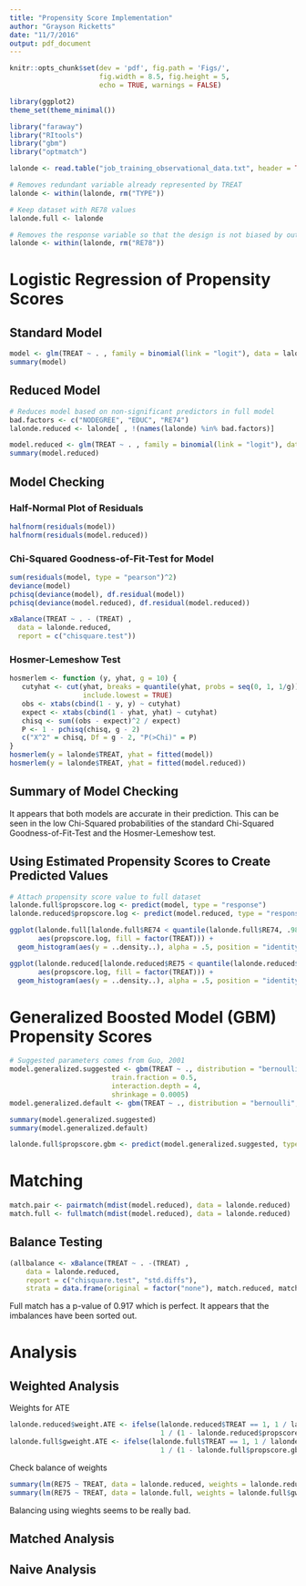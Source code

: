 ```yaml
---
title: "Propensity Score Implementation"
author: "Grayson Ricketts"
date: "11/7/2016"
output: pdf_document
---
```


```r
knitr::opts_chunk$set(dev = 'pdf', fig.path = 'Figs/',
                      fig.width = 8.5, fig.height = 5,
                      echo = TRUE, warnings = FALSE)

library(ggplot2)
theme_set(theme_minimal())

library("faraway")
library("RItools")
library("gbm")
library("optmatch")
```

```r
lalonde <- read.table("job_training_observational_data.txt", header = TRUE)

# Removes redundant variable already represented by TREAT
lalonde <- within(lalonde, rm("TYPE"))

# Keep dataset with RE78 values
lalonde.full <- lalonde

# Removes the response variable so that the design is not biased by outcomes
lalonde <- within(lalonde, rm("RE78"))
```

# Logistic Regression of Propensity Scores

## Standard Model
```r
model <- glm(TREAT ~ . , family = binomial(link = "logit"), data = lalonde)
summary(model)
```

## Reduced Model
```r
# Reduces model based on non-significant predictors in full model
bad.factors <- c("NODEGREE", "EDUC", "RE74")
lalonde.reduced <- lalonde[ , !(names(lalonde) %in% bad.factors)]

model.reduced <- glm(TREAT ~ . , family = binomial(link = "logit"), data = lalonde.reduced)
summary(model.reduced)
```

## Model Checking

### Half-Normal Plot of Residuals
```r
halfnorm(residuals(model))
halfnorm(residuals(model.reduced))
```

### Chi-Squared Goodness-of-Fit-Test for Model
```r
sum(residuals(model, type = "pearson")^2)
deviance(model)
pchisq(deviance(model), df.residual(model))
pchisq(deviance(model.reduced), df.residual(model.reduced))

xBalance(TREAT ~ . - (TREAT) , 
  data = lalonde.reduced, 
  report = c("chisquare.test"))
```

### Hosmer-Lemeshow Test
```r
hosmerlem <- function (y, yhat, g = 10) {
   cutyhat <- cut(yhat, breaks = quantile(yhat, probs = seq(0, 1, 1/g)),
                  include.lowest = TRUE)
   obs <- xtabs(cbind(1 - y, y) ~ cutyhat)
   expect <- xtabs(cbind(1 - yhat, yhat) ~ cutyhat)
   chisq <- sum((obs - expect)^2 / expect)
   P <- 1 - pchisq(chisq, g - 2)
   c("X^2" = chisq, Df = g - 2, "P(>Chi)" = P)
}
hosmerlem(y = lalonde$TREAT, yhat = fitted(model))
hosmerlem(y = lalonde$TREAT, yhat = fitted(model.reduced))
```

## Summary of Model Checking
It appears that both models are accurate in their prediction. This can be seen in the low Chi-Squared probabilities of the standard Chi-Squared Goodness-of-Fit-Test and the Hosmer-Lemeshow test.

## Using Estimated Propensity Scores to Create Predicted Values
```r
# Attach propensity score value to full dataset
lalonde.full$propscore.log <- predict(model, type = "response")
lalonde.reduced$propscore.log <- predict(model.reduced, type = "response")

ggplot(lalonde.full[lalonde.full$RE74 < quantile(lalonde.full$RE74, .98), ], 
       aes(propscore.log, fill = factor(TREAT))) +
  geom_histogram(aes(y = ..density..), alpha = .5, position = "identity")

ggplot(lalonde.reduced[lalonde.reduced$RE75 < quantile(lalonde.reduced$RE75, .98), ], 
       aes(propscore.log, fill = factor(TREAT))) +
  geom_histogram(aes(y = ..density..), alpha = .5, position = "identity")
```

# Generalized Boosted Model (GBM) Propensity Scores

```r
# Suggested parameters comes from Guo, 2001
model.generalized.suggested <- gbm(TREAT ~ ., distribution = "bernoulli", data = lalonde, 
                         train.fraction = 0.5, 
                         interaction.depth = 4, 
                         shrinkage = 0.0005)
model.generalized.default <- gbm(TREAT ~ ., distribution = "bernoulli", data = lalonde)

summary(model.generalized.suggested)
summary(model.generalized.default)

lalonde.full$propscore.gbm <- predict(model.generalized.suggested, type = "response")
```

# Matching
```r
match.pair <- pairmatch(mdist(model.reduced), data = lalonde.reduced)
match.full <- fullmatch(mdist(model.reduced), data = lalonde.reduced)
```

## Balance Testing
```r
(allbalance <- xBalance(TREAT ~ . -(TREAT) , 
    data = lalonde.reduced, 
    report = c("chisquare.test", "std.diffs"), 
    strata = data.frame(original = factor("none"), match.reduced, match.full)))
```

Full match has a p-value of 0.917 which is perfect. It appears that the imbalances have been sorted out.

# Analysis

## Weighted Analysis
Weights for ATE
```r
lalonde.reduced$weight.ATE <- ifelse(lalonde.reduced$TREAT == 1, 1 / lalonde.reduced$propscore.log, 
                                     1 / (1 - lalonde.reduced$propscore.log))
lalonde.full$gweight.ATE <- ifelse(lalonde.full$TREAT == 1, 1 / lalonde.full$propscore.gbm, 
                                     1 / (1 - lalonde.full$propscore.gbm))
```

Check balance of weights
```r
summary(lm(RE75 ~ TREAT, data = lalonde.reduced, weights = lalonde.reduced$weight.ATE))
summary(lm(RE75 ~ TREAT, data = lalonde.full, weights = lalonde.full$gweight.ATE))
```

Balancing using wieghts seems to be really bad.



## Matched Analysis

## Naive Analysis

